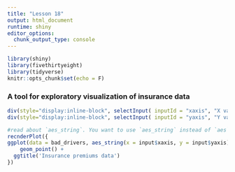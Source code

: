 ```yaml
---
title: "Lesson 18"
output: html_document
runtime: shiny
editor_options: 
  chunk_output_type: console
---
```


```r
library(shiny)
library(fivethirtyeight)
library(tidyverse)
knitr::opts_chunk$set(echo = F)
```


### A tool for exploratory visualization of insurance data

```r
div(style="display:inline-block", selectInput( inputId = "xaxis", "X variable:", names(bad_drivers), selected = 'perc_speeding'))
div(style="display:inline-block", selectInput( inputId = "yaxis", "Y variable:", names(bad_drivers), selected = 'perc_alcohol'))
```


```r
#read about `aes_string`. You want to use `aes_string` instead of `aes` since `selectInput` returns a character.
recnderPlot({
ggplot(data = bad_drivers, aes_string(x = input$xaxis, y = input$yaxis))  +
    geom_point() +
  ggtitle('Insurance premiums data')
})

```




